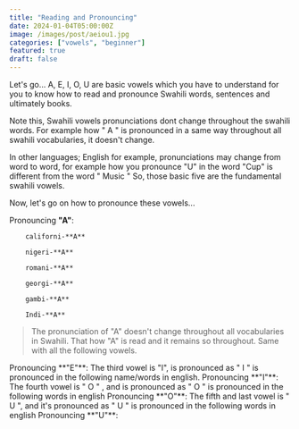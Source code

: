 ```yaml
---
title: "Reading and Pronouncing"
date: 2024-01-04T05:00:00Z
image: /images/post/aeiou1.jpg
categories: ["vowels", "beginner"]
featured: true
draft: false
---
```


Let's go...
A, E, I, O, U are basic vowels which you have to understand for you to know how to read and pronounce Swahili words, sentences and ultimately books.

Note this, Swahili vowels pronunciations dont change throughout the swahili words. For example how " A " is pronounced in a same way throughout all swahili vocabularies, it doesn't change.

In other languages; English for example, pronunciations may change from word to word, for example how you pronounce "U" in the word "Cup" is different from the word " Music "
So, those basic  five are the fundamental swahili vowels.

Now, let's go on how to pronounce these vowels...

<Accordion title="Letter
 A">
Pronouncing **"A"**: <Audio src="/audios/vowels/AA.mp3" />

        californi-**A**

        nigeri-**A**

        romani-**A**

        georgi-**A**

        gambi-**A**

        Indi-**A**

>The pronunciation of "A" doesn't change throughout all vocabularies in Swahili. That how "A" is read and it remains so throughout. Same with all the following vowels.

</Accordion>

<Accordion title="Letter E">
Pronouncing **"E"**: <Audio src="/audios/vowels/EE.mp3" />

         **E**-nd

         **E**-picenter

         **E**-pisode

         **E**-liminate

         **E**-stimates

         **E**-xpirience
</Accordion>

<Accordion title="Letter I">
The third vowel is "I", is pronounced as " I " is pronounced in the following name/words in english.
Pronouncing **"I"**: <Audio src="/audios/vowels/II.mp3" />

         **I**-taly

         **I**--ndonesia.

         **I**-ndia

         **I**-ndomitable

         **I**-rresponsible

         **I**-rresistible.
</Accordion>

<Accordion title="Letter O">
The fourth vowel is " O " , and is pronounced as " O " is pronounced in the following words in english
Pronouncing **"O"**: <Audio src="/audios/vowels/OO.mp3" />
         **O**-range

         **O**-peration

         **O**-rganise

         **O**-ccupy

         **O**-rient.

         **O**-vary
         
</Accordion>

<Accordion title="Letter U">
The fifth and last vowel is " U ", and it's pronounced as " U " is pronounced in the following words in english
Pronouncing **"U"**: <Audio src="/audios/vowels/UU.mp3" />

         b-**U**-r-Undi               ( a country of Burundi)

         Kwaz-**U**-l-**U**              ( a province of Kwa-Zulu Natal in South  Africa )

         l-**U**-kak-**U**.                 ( Lukaku, chelsea player )

         romel-**U**.                   ( chelsea player, Romelu Lukaku ).

</Accordion>



